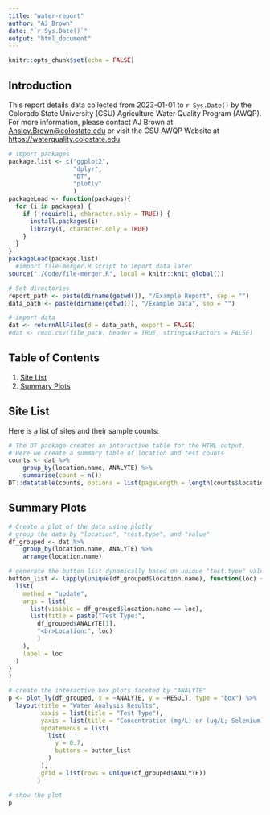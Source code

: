 ```yaml
---
title: "water-report"
author: "AJ Brown"
date: "`r Sys.Date()`"
output: "html_document"
---
```


```r
knitr::opts_chunk$set(echo = FALSE)
```

## Introduction

This report details data collected from 2023-01-01 to `r Sys.Date()` by the Colorado State University (CSU) Agriculture Water Quality Program (AWQP). For more information, please contact AJ Brown at [Ansley.Brown\@colostate.edu](mailto:Ansley.Brown@colostate.edu){.email} or visit the CSU AWQP Website at <https://waterquality.colostate.edu>.

```r
# import packages
package.list <- c("ggplot2",
                  "dplyr",
                  "DT",
                  "plotly"
                  )
packageLoad <- function(packages){
  for (i in packages) {
    if (!require(i, character.only = TRUE)) {
      install.packages(i)
      library(i, character.only = TRUE)
    }
  }
}
packageLoad(package.list)
  #import file-merger.R script to import data later
source("./Code/file-merger.R", local = knitr::knit_global())

# Set directories
report_path <- paste(dirname(getwd()), "/Example Report", sep = "")
data_path <- paste(dirname(getwd()), "/Example Data", sep = "")

# import data
dat <- returnAllFiles(d = data_path, export = FALSE)
#dat <- read.csv(file_path, header = TRUE, stringsAsFactors = FALSE)
```

## Table of Contents

1.  [Site List](#sites)
2.  [Summary Plots](#plots)

## Site List <a name="sites"></a>

Here is a list of sites and their sample counts:

```r
# The DT package creates an interactive table for the HTML output.
# Here we create a summary table of location and test counts
counts <- dat %>% 
    group_by(location.name, ANALYTE) %>% 
    summarise(count = n())
DT::datatable(counts, options = list(pageLength = length(counts$location.name)))
```

## Summary Plots <a name="plots"></a>
```r
# Create a plot of the data using plotly
# group the data by "location", "test.type", and "value"
df_grouped <- dat %>%
    group_by(location.name, ANALYTE) %>%
    arrange(location.name)

# generate the button list dynamically based on unique "test.type" values
button_list <- lapply(unique(df_grouped$location.name), function(loc) {
  list(
    method = "update",
    args = list(
      list(visible = df_grouped$location.name == loc),
      list(title = paste("Test Type:",
        df_grouped$ANALYTE[1],
        "<br>Location:", loc)
        )
    ),
    label = loc
  )
}
)

# create the interactive box plots faceted by "ANALYTE"
p <- plot_ly(df_grouped, x = ~ANALYTE, y = ~RESULT, type = "box") %>%
  layout(title = "Water Analysis Results",
         xaxis = list(title = "Test Type"),
         yaxis = list(title = "Concentration (mg/L) or (ug/L; Selenium)"),
         updatemenus = list(
           list(
             y = 0.7,
             buttons = button_list
           )
         ),
         grid = list(rows = unique(df_grouped$ANALYTE))
        )

# show the plot
p
```